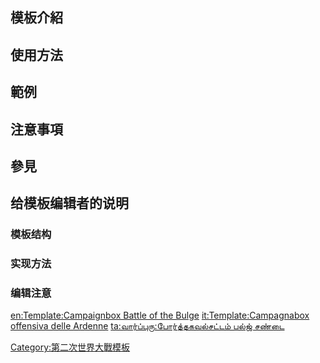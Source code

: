 <IncludeOnly><!-- 在這裡加入模板的保護標識 --></IncludeOnly>
<!-- 在本行下編輯模板說明 -->
== 模板介紹 ==

== 使用方法 ==

== 範例 ==

== 注意事項 ==

== 參見 ==

== 给模板编辑者的说明 ==
=== 模板结构 ===
=== 实现方法 ===
=== 编辑注意 ===

<IncludeOnly>
<!-- 本行下加入模板的分類 -->
[[Category:第二次世界大戰模板]]

<!-- 本行下加入模板的跨語言鏈接 -->
[[en:Template:Campaignbox Battle of the Bulge]]
[[it:Template:Campagnabox offensiva delle Ardenne]]
[[ta:வார்ப்புரு:போர்த்தகவல்சட்டம் பல்ஜ் சண்டை]]

</IncludeOnly>